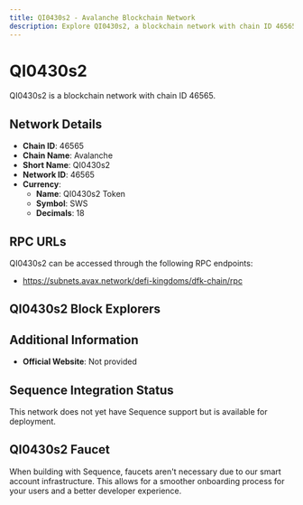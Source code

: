 ```yaml
--- 
title: QI0430s2 - Avalanche Blockchain Network
description: Explore QI0430s2, a blockchain network with chain ID 46565. Learn about its native currency, QI0430s2 Token, and how to interact with the network.
---
```


# QI0430s2

QI0430s2 is a blockchain network with chain ID 46565.

## Network Details

- **Chain ID**: 46565
- **Chain Name**: Avalanche
- **Short Name**: QI0430s2
- **Network ID**: 46565
- **Currency**: 
  - **Name**: QI0430s2 Token
  - **Symbol**: SWS
  - **Decimals**: 18

## RPC URLs

QI0430s2 can be accessed through the following RPC endpoints:

- https://subnets.avax.network/defi-kingdoms/dfk-chain/rpc

## QI0430s2 Block Explorers



## Additional Information

- **Official Website**: Not provided

## Sequence Integration Status

This network does not yet have Sequence support but is available for deployment.

## QI0430s2 Faucet

When building with Sequence, faucets aren't necessary due to our smart account infrastructure. This allows for a smoother onboarding process for your users and a better developer experience.
